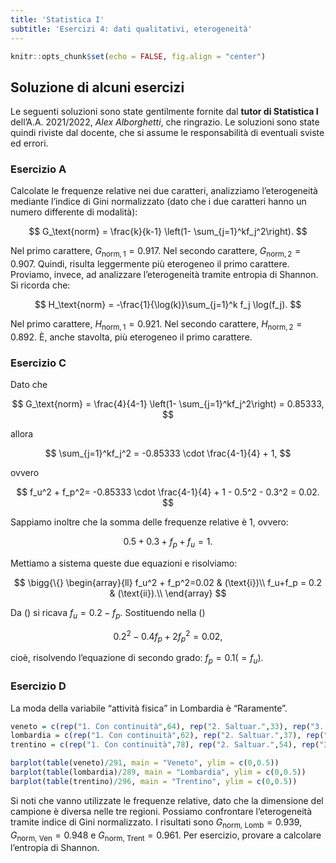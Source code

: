```yaml
---
title: 'Statistica I'
subtitle: 'Esercizi 4: dati qualitativi, eterogeneità'
---
```


```r
knitr::opts_chunk$set(echo = FALSE, fig.align = "center")
```

## Soluzione di **alcuni** esercizi

Le seguenti soluzioni sono state gentilmente fornite dal **tutor di Statistica I** dell'A.A. 2021/2022, *Alex Alborghetti*, che ringrazio. Le soluzioni sono state quindi riviste dal docente, che si assume le responsabilità di eventuali sviste ed errori.

### Esercizio A

Calcolate le frequenze relative nei due caratteri, analizziamo l'eterogeneità mediante l'indice di Gini normalizzato (dato che i due caratteri hanno un numero differente di modalità):

$$
G_\text{norm} = \frac{k}{k-1} \left(1- \sum_{j=1}^kf_j^2\right).
$$

Nel primo carattere, $G_{\text{norm},1} = 0.917$. Nel secondo carattere, $G_{\text{norm},2} = 0.907$. Quindi, risulta leggermente più eterogeneo il primo carattere. Proviamo, invece, ad analizzare l'eterogeneità tramite entropia di Shannon. Si ricorda che:

$$
 H_\text{norm} = -\frac{1}{\log(k)}\sum_{j=1}^k f_j \log(f_j).
$$

Nel primo carattere, $H_{\text{norm},1} = 0.921$. Nel secondo carattere, $H_{\text{norm},2} = 0.892$. È, anche stavolta, più eterogeneo il primo carattere.

### Esercizio C

Dato che

$$
G_\text{norm} = \frac{4}{4-1} \left(1- \sum_{j=1}^kf_j^2\right) = 0.85333,
$$

allora

$$
\sum_{j=1}^kf_j^2 = -0.85333 \cdot \frac{4-1}{4} + 1,
$$

ovvero

$$
f_u^2 + f_p^2= -0.85333 \cdot \frac{4-1}{4} + 1 - 0.5^2 - 0.3^2 = 0.02.
$$

Sappiamo inoltre che la somma delle frequenze relative è $1$, ovvero:

$$
0.5+0.3+f_p+f_u = 1.
$$

Mettiamo a sistema queste due equazioni e risolviamo:

$$
\bigg{\{}
     \begin{array}{ll}
           f_u^2 + f_p^2=0.02 & (\text{i})\\
           f_u+f_p = 0.2 & (\text{ii}).\\
    \end{array}
$$

Da (\text{ii}) si ricava $f_u = 0.2-f_p$. Sostituendo nella (\text{i})

$$
 0.2^2 - 0.4 f_p + 2f_p^2 = 0.02,
$$

cioè, risolvendo l'equazione di secondo grado: $f_p = 0.1 (=f_u).$

### Esercizio D

La moda della variabile "attività fisica" in Lombardia è "Raramente".

```r

veneto = c(rep("1. Con continuità",64), rep("2. Saltuar.",33), rep("3. Raramente",112), rep("4. Mai",82))
lombardia = c(rep("1. Con continuità",62), rep("2. Saltuar.",37), rep("3. Raramente",122), rep("4. Mai",68))
trentino = c(rep("1. Con continuità",78), rep("2. Saltuar.",54), rep("3. Raramente",114), rep("4. Mai",50))

barplot(table(veneto)/291, main = "Veneto", ylim = c(0,0.5))
barplot(table(lombardia)/289, main = "Lombardia", ylim = c(0,0.5))
barplot(table(trentino)/296, main = "Trentino", ylim = c(0,0.5))
```

Si noti che vanno utilizzate le frequenze relative, dato che la dimensione del campione è diversa nelle tre regioni. Possiamo confrontare l'eterogeneità tramite indice di Gini normalizzato. I risultati sono $G_\text{norm, Lomb} = 0.939$, $G_\text{norm, Ven} = 0.948$ e $G_\text{norm, Trent} = 0.961$. Per esercizio, provare a calcolare l'entropia di Shannon.
